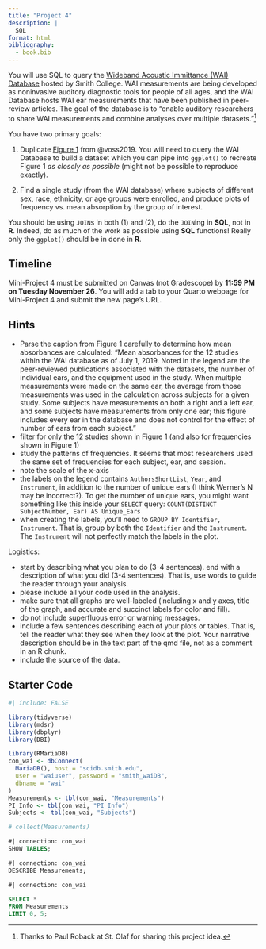 ```yaml
---
title: "Project 4"
description: |
  SQL
format: html
bibliography: 
  - book.bib
---
```


You will use SQL to query the [Wideband Acoustic Immittance (WAI) Database](https://www.science.smith.edu/wai-database/) hosted by Smith College.  WAI measurements are being developed as noninvasive auditory diagnostic tools for people of all ages, and the WAI Database hosts WAI ear measurements that have been published in peer-review articles.  The goal of the database is to "enable auditory researchers to share WAI measurements and combine analyses over multiple datasets."^[Thanks to Paul Roback at St. Olaf for sharing this project idea.]

You have two primary goals:

1) Duplicate <a href = "https://pmc.ncbi.nlm.nih.gov/articles/PMC7093226/" target = "_blank">Figure 1</a> from @voss2019.  You will need to query the WAI Database to build a dataset which you can pipe into `ggplot()` to recreate Figure 1 *as closely as possible* (might not be possible to reproduce exactly).

2) Find a single study (from the WAI database) where subjects of different sex, race, ethnicity, or age groups were enrolled, and produce plots of frequency vs. mean absorption by the group of interest.

You should be using `JOIN`s in both (1) and (2), do the `JOIN`ing in **SQL**, not in **R**.  Indeed, do as much of the work as possible using **SQL** functions!  Really only the `ggplot()` should be in done in **R**.


## Timeline

Mini-Project 4 must be submitted on Canvas (not Gradescope) by **11:59 PM on Tuesday November 26**.  You will add a tab to your Quarto webpage for Mini-Project 4 and submit the new page's URL. 


## Hints

- Parse the caption from Figure 1 carefully to determine how mean absorbances are calculated: "Mean absorbances for the 12 studies within the WAI database as of July 1, 2019. Noted in the legend are the peer-reviewed publications associated with the datasets, the number of individual ears, and the equipment used in the study. When multiple measurements were made on the same ear, the average from those measurements was used in the calculation across subjects for a given study. Some subjects have measurements on both a right and a left ear, and some subjects have measurements from only one ear; this figure includes every ear in the database and does not control for the effect of number of ears from each subject."
- filter for only the 12 studies shown in Figure 1 (and also for frequencies shown in Figure 1)
- study the patterns of frequencies.  It seems that most researchers used the same set of frequencies for each subject, ear, and session.
- note the scale of the x-axis
- the labels on the legend contains `AuthorsShortList`, `Year`, and `Instrument`, in addition to the number of unique ears (I think Werner's N may be incorrect?).  To get the number of unique ears, you might want something like this inside your `SELECT` query:  `COUNT(DISTINCT SubjectNumber, Ear) AS Unique_Ears`
- when creating the labels, you'll need to `GROUP BY Identifier, Instrument`.  That is, group by both the `Identifier` and the `Instrument`.  The `Instrument` will not perfectly match the labels in the plot.

Logistics:

- start by describing what you plan to do (3-4 sentences). end with a description of what you did (3-4 sentences).  That is, use words to guide the reader through your analysis.
- please include all your code used in the analysis.
- make sure that all graphs are well-labeled (including x and y axes, title of the graph, and accurate and succinct labels for color and fill).
- do not include superfluous error or warning messages.
- include a few sentences describing each of your plots or tables.  That is, tell the reader what they see when they look at the plot. Your narrative description should be in the text part of the qmd file, not as a comment in an R chunk.
- include the source of the data. 

## Starter Code

```r
#| include: FALSE

library(tidyverse)
library(mdsr)
library(dbplyr)
library(DBI)
```

```r
library(RMariaDB)
con_wai <- dbConnect(
  MariaDB(), host = "scidb.smith.edu",
  user = "waiuser", password = "smith_waiDB", 
  dbname = "wai"
)
Measurements <- tbl(con_wai, "Measurements")
PI_Info <- tbl(con_wai, "PI_Info")
Subjects <- tbl(con_wai, "Subjects")

# collect(Measurements)
```

```sql
#| connection: con_wai
SHOW TABLES;
```

```sql
#| connection: con_wai
DESCRIBE Measurements;
```

```sql
#| connection: con_wai

SELECT *
FROM Measurements
LIMIT 0, 5;
```







